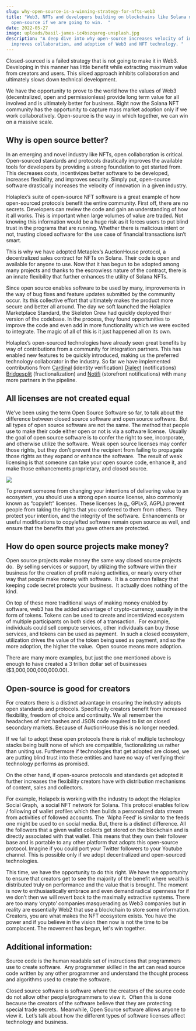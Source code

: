 ```yaml
---
slug: why-open-source-is-a-winning-strategy-for-nfts-web3
title: "Web3, NFTs and developers building on blockchains like Solana must adopt
  open-source if we are going to win.  "
date: 2022-05-27
image: uploads/basil-james-ic4bszqareg-unsplash.jpg
description: "A deep dive into why open-source increases velocity of innovation,
  improves collaboration, and adoption of Web3 and NFT technology. "
---
```

Closed-sourced is a failed strategy that is not going to make it in Web3. Developing in this manner has little benefit while extracting maximum value from creators and users. This siloed approach inhibits collaboration and ultimately slows down technical development.  



We have the opportunity to prove to the world how the values of Web3 (decentralized, open and permissionless) provide long term value for all involved and is ultimately better for business. Right now the Solana NFT community has the opportunity to capture mass market adoption only if we work collaboratively. Open-source is the way in which together, we can win on a massive scale.



## Why is open source better? 



In an emerging and novel industry like NFTs, open collaboration is critical. Open-sourced standards and protocols drastically improves the available tools for developers by providing a strong foundation to get started from. This decreases costs, incentivizes better software to be developed, increases flexibility, and improves security. Simply put, open-source software drastically increases the velocity of innovation in a given industry. 



Holaplex’s suite of open-source NFT software is a great example of how open-sourced protocols benefit the entire community. First off, there are no secrets. Developers can review the code and gain an understanding of how it all works. This is important when large volumes of value are traded. Not knowing this information would be a huge risk as it forces users to put blind trust in the programs that are running. Whether there is malicious intent or not, trusting closed software for the use case of financial transactions isn’t smart.



This is why we have adopted Metaplex’s AuctionHouse protocol, a decentralized sales contract for NFTs on Solana. Their code is open and available for anyone to use. Now that it has begun to be adopted among many projects and thanks to the escrowless nature of the contract, there is an innate flexibility that further enhances the utility of Solana NFTs. 



Since open source enables software to be used by many, improvements in the way of bug fixes and feature updates submitted by the community occur. Its this collective effort that ultimately makes the product more secure and better all around. The day we soft launched the Holaplex Marketplace Standard, the Skeleton Crew had quickly deployed their version of the codebase. In the process, they found opportunities to improve the code and even add in more functionality which we were excited to integrate. The magic of all of this is it just happened all on its own. 



Holaplex’s open-sourced technologies have already seen great benefits by way of contributions from a community for integration partners. This has enabled new features to be quickly introduced, making us the preferred technology collaborator in the industry. So far we have implemented contributions from [Cardinal](https://www.cardinal.so/) (identity verification) [Dialect](https://www.dialect.to/) (notifications) [Bridgesplit](https://bridgesplit.com/) (fractionalization) and [Notifi](https://notifi.network/) (storefront notifications) with many more partners in the pipeline. 



## All licenses are not created equal



We’ve been using the term Open Source Software so far, to talk about the difference between closed source software and open source software.  But all types of open source software are not the same. The method that people use to make their code either open or not is via a software license.  Usually the goal of open source software is to confer the right to see, incorporate, and otherwise utilize the software.  Weak open source licenses may confer those rights, but they don’t prevent the recipient from failing to propagate those rights as they expand or enhance the software.  The result of weak licensing is that someone can take your open source code, enhance it, and make those enhancements proprietary, and closed source.

![](uploads/screen-shot-2022-05-27-at-9.57.09-am.jpg)

To prevent someone from changing your intentions of delivering value to an ecosystem, you should use a strong open source license, also commonly known as “copyleft” licenses.  These licenses (e.g,, GPLv3, AGPL) prevent people from taking the rights that you conferred to them from others.  They protect your intention, and the integrity of the software.  Enhancements or useful modifications to copylefted software remain open source as well, and ensure that the benefits that you gave others are protected.



## How do open source projects make money?



Open source projects make money the same way closed source projects do.  By selling services or support, by utilizing the software within their business for the creation of profit making activities, or nearly every other way that people make money with software.  It is a common fallacy that keeping code secret protects your business.  It actually does nothing of the kind.



On top of these more traditional ways of making money enabled by software, web3 has the added advantage of crypto-currency, usually in the form of tokens. Tokens can be used to create and incentivized ecosystem of multiple participants on both sides of a transaction.  For example, individuals could sell compute services, other individuals can buy those services, and tokens can be used as payment.  In such a closed ecosystem, utilization drives the value of the token being used as payment, and so the more adoption, the higher the value.  Open source means more adoption. 



There are many more examples, but just the one mentioned above is enough to have created a 3 trillion dollar set of businesses ($3,000,000,000,000.00).



## Open-source is good for creators



For creators there is a distinct advantage in ensuring the industry adopts open standards and protocols. Specifically creators benefit from increased flexibility, freedom of choice and continuity. We all remember the headaches of mint hashes and JSON code required to list on closed secondary markets. Because of AuctionHouse this is no longer needed. 



If we fail to adopt these open protocols there is risk of multiple technology stacks being built none of which are compatible, factionalizing us rather than uniting us. Furthermore if technologies that get adopted are closed, we are putting blind trust into these entities and have no way of verifying their technology performs as promised. 



On the other hand, if open-source protocols and standards get adopted it further increases the flexibility creators have with distribution mechanisms of content, sales and collectors. 



For example, Holapelx is working with the industry to adopt the Holaplex Social Graph,  a social NFT network for Solana. This protocol enables follow / following of wallet profiles which then builds a personalized data stream from activities of followed accounts. The  ‘Alpha Feed' is similar to the feeds one might be used to on social media. But, there is a distinct difference. All the followers that a given wallet collects get stored on the blockchain and is directly associated with that wallet. This means that they own their follower base and is portable to any other platform that adopts this open-source protocol. Imagine if you could port your Twitter followers to your Youtube channel. This is possible only if we adopt decentralized and open-sourced technologies. 



This time, we have the opportunity to do this right. We have the opportunity to ensure that creators get to see the majority of the benefit where wealth is distributed truly on performance and the value that is brought. The moment is now to enthusiastically embrace and even demand radical openness for if we don’t then we will revert back to the maximally extractive systems. There are too many ‘crypto’ companies masquerading as Web3 companies but in reality are essentially Web2 that use a blockchain to store some information. Creators, you are what makes the NFT ecosystem exists. You have the power and if you believe in the vision then now is not the time to be complacent. The movement has begun, let's win together. 



## Additional information:



Source code is the human readable set of instructions that programmers use to create software.  Any programmer skilled in the art can read source code written by any other programmer and understand the thought process and algorithms used to create the software.



Closed source software is software where the creators of the source code do not allow other people/programmers to view it.  Often this is done because the creators of the software believe that they are protecting special trade secrets.  Meanwhile, Open Source software allows anyone to view it.  Let’s talk about how the different types of software licenses affect technology and business.